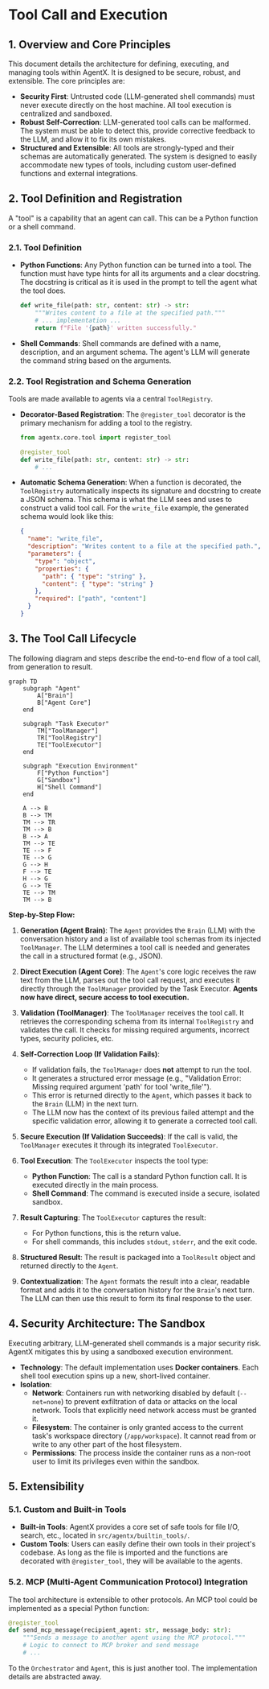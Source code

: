 # Tool Call and Execution

## 1. Overview and Core Principles

This document details the architecture for defining, executing, and managing tools within AgentX. It is designed to be secure, robust, and extensible. The core principles are:

- **Security First**: Untrusted code (LLM-generated shell commands) must never execute directly on the host machine. All tool execution is centralized and sandboxed.
- **Robust Self-Correction**: LLM-generated tool calls can be malformed. The system must be able to detect this, provide corrective feedback to the LLM, and allow it to fix its own mistakes.
- **Structured and Extensible**: All tools are strongly-typed and their schemas are automatically generated. The system is designed to easily accommodate new types of tools, including custom user-defined functions and external integrations.

## 2. Tool Definition and Registration

A "tool" is a capability that an agent can call. This can be a Python function or a shell command.

### 2.1. Tool Definition

- **Python Functions**: Any Python function can be turned into a tool. The function must have type hints for all its arguments and a clear docstring. The docstring is critical as it is used in the prompt to tell the agent what the tool does.

  ```python
  def write_file(path: str, content: str) -> str:
      """Writes content to a file at the specified path."""
      # ... implementation ...
      return f"File '{path}' written successfully."
  ```

- **Shell Commands**: Shell commands are defined with a name, description, and an argument schema. The agent's LLM will generate the command string based on the arguments.

### 2.2. Tool Registration and Schema Generation

Tools are made available to agents via a central `ToolRegistry`.

- **Decorator-Based Registration**: The `@register_tool` decorator is the primary mechanism for adding a tool to the registry.

  ```python
  from agentx.core.tool import register_tool

  @register_tool
  def write_file(path: str, content: str) -> str:
      # ...
  ```

- **Automatic Schema Generation**: When a function is decorated, the `ToolRegistry` automatically inspects its signature and docstring to create a JSON schema. This schema is what the LLM sees and uses to construct a valid tool call. For the `write_file` example, the generated schema would look like this:

  ```json
  {
    "name": "write_file",
    "description": "Writes content to a file at the specified path.",
    "parameters": {
      "type": "object",
      "properties": {
        "path": { "type": "string" },
        "content": { "type": "string" }
      },
      "required": ["path", "content"]
    }
  }
  ```

## 3. The Tool Call Lifecycle

The following diagram and steps describe the end-to-end flow of a tool call, from generation to result.

```mermaid
graph TD
    subgraph "Agent"
        A["Brain"]
        B["Agent Core"]
    end

    subgraph "Task Executor"
        TM["ToolManager"]
        TR["ToolRegistry"]
        TE["ToolExecutor"]
    end

    subgraph "Execution Environment"
        F["Python Function"]
        G["Sandbox"]
        H["Shell Command"]
    end

    A --> B
    B --> TM
    TM --> TR
    TM --> B
    B --> A
    TM --> TE
    TE --> F
    TE --> G
    G --> H
    F --> TE
    H --> G
    G --> TE
    TE --> TM
    TM --> B
```

**Step-by-Step Flow:**

1.  **Generation (Agent Brain)**: The `Agent` provides the `Brain` (LLM) with the conversation history and a list of available tool schemas from its injected `ToolManager`. The LLM determines a tool call is needed and generates the call in a structured format (e.g., JSON).

2.  **Direct Execution (Agent Core)**: The `Agent`'s core logic receives the raw text from the LLM, parses out the tool call request, and executes it directly through the `ToolManager` provided by the Task Executor. **Agents now have direct, secure access to tool execution.**

3.  **Validation (ToolManager)**: The `ToolManager` receives the tool call. It retrieves the corresponding schema from its internal `ToolRegistry` and validates the call. It checks for missing required arguments, incorrect types, security policies, etc.

4.  **Self-Correction Loop (If Validation Fails)**:

    - If validation fails, the `ToolManager` does **not** attempt to run the tool.
    - It generates a structured error message (e.g., "Validation Error: Missing required argument 'path' for tool 'write_file'").
    - This error is returned directly to the `Agent`, which passes it back to the `Brain` (LLM) in the next turn.
    - The LLM now has the context of its previous failed attempt and the specific validation error, allowing it to generate a corrected tool call.

5.  **Secure Execution (If Validation Succeeds)**: If the call is valid, the `ToolManager` executes it through its integrated `ToolExecutor`.

6.  **Tool Execution**: The `ToolExecutor` inspects the tool type:

    - **Python Function**: The call is a standard Python function call. It is executed directly in the main process.
    - **Shell Command**: The command is executed inside a secure, isolated sandbox.

7.  **Result Capturing**: The `ToolExecutor` captures the result:

    - For Python functions, this is the return value.
    - For shell commands, this includes `stdout`, `stderr`, and the exit code.

8.  **Structured Result**: The result is packaged into a `ToolResult` object and returned directly to the `Agent`.

9.  **Contextualization**: The `Agent` formats the result into a clear, readable format and adds it to the conversation history for the `Brain`'s next turn. The LLM can then use this result to form its final response to the user.

## 4. Security Architecture: The Sandbox

Executing arbitrary, LLM-generated shell commands is a major security risk. AgentX mitigates this by using a sandboxed execution environment.

- **Technology**: The default implementation uses **Docker containers**. Each shell tool execution spins up a new, short-lived container.
- **Isolation**:
  - **Network**: Containers run with networking disabled by default (`--net=none`) to prevent exfiltration of data or attacks on the local network. Tools that explicitly need network access must be granted it.
  - **Filesystem**: The container is only granted access to the current task's workspace directory (`/app/workspace`). It cannot read from or write to any other part of the host filesystem.
  - **Permissions**: The process inside the container runs as a non-root user to limit its privileges even within the sandbox.

## 5. Extensibility

### 5.1. Custom and Built-in Tools

- **Built-in Tools**: AgentX provides a core set of safe tools for file I/O, search, etc., located in `src/agentx/builtin_tools/`.
- **Custom Tools**: Users can easily define their own tools in their project's codebase. As long as the file is imported and the functions are decorated with `@register_tool`, they will be available to the agents.

### 5.2. MCP (Multi-Agent Communication Protocol) Integration

The tool architecture is extensible to other protocols. An MCP tool could be implemented as a special Python function:

```python
@register_tool
def send_mcp_message(recipient_agent: str, message_body: str):
    """Sends a message to another agent using the MCP protocol."""
    # Logic to connect to MCP broker and send message
    # ...
```

To the `Orchestrator` and `Agent`, this is just another tool. The implementation details are abstracted away.

